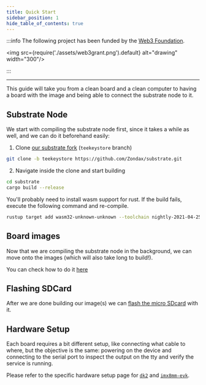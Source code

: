 ```yaml
---
title: Quick Start
sidebar_position: 1
hide_table_of_contents: true
---
```


:::info The following project has been funded by the [Web3 Foundation](https://web3.foundation/).

<img src={require('./assets/web3grant.png').default} alt="drawing" width="300"/>

:::

---

This guide will take you from a clean board and a clean computer to having a board with the image and being able to connect the substrate node to it.

## Substrate Node

We start with compiling the substrate node first, since it takes a while as well, and we can do it beforehand easily:

1. Clone [our substrate fork](https://github.com/Zondax/substrate/tree/teekeystore) (`teekeystore` branch)

```bash
git clone -b teekeystore https://github.com/Zondax/substrate.git
```

2. Navigate inside the clone and start building

```bash
cd substrate
cargo build --release
```

You'll probably need to install wasm support for rust. If the build fails, execute the following command and re-compile.

```bash
rustup target add wasm32-unknown-unknown --toolchain nightly-2021-04-25
```

## Board images

Now that we are compiling the substrate node in the background, we can move onto the images (which will also take long to build!).

You can check how to do it [here](./technical/BSP/BSP)

## Flashing SDCard

After we are done building our image(s) we can [flash the micro SDcard](./technical/BSP/flashing) with it.

## Hardware Setup

Each board requires a bit different setup, like connecting what cable to where, but the objective is the same: powering on the device and connecting to the serial port to inspect the output on the tty and verify the service is running.

Please refer to the specific hardware setup page for [`dk2`](./technical/HardwareSetup/HW_STM32MP157F-DK2) and [`imx8mm-evk`](./technical/HardwareSetup/HW_8MMINILPD4-EVKB).
